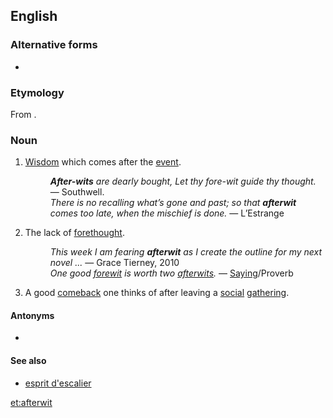==English==

===Alternative forms===
* {{l|en|after-wit}}

===Etymology===
From {{prefix|after|wit}}.

===Noun===
{{en-noun|?}}

# [[wisdom|Wisdom]] which comes after the [[event]].
#: '''''After-wits''' are dearly bought, Let thy fore-wit guide thy thought.'' ― Southwell.
#: ''There is no recalling what’s gone and past; so that '''afterwit''' comes too late, when the mischief is done.'' &mdash; L’Estrange
# The lack of [[forethought]].
#: ''This week I am fearing '''afterwit''' as I create the outline for my next novel ...'' &mdash; Grace Tierney, 2010
#: ''One good [[forewit]] is worth two [[afterwit]]s.'' &mdash; [[saying|Saying]]/Proverb
# A good [[comeback]] one thinks of after leaving a [[social]] [[gathering]].

====Antonyms====
* {{l|en|forewit}}

====See also====
* [[esprit d'escalier]]

[[et:afterwit]]